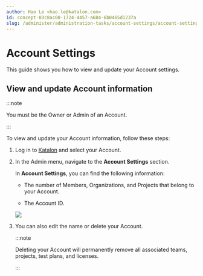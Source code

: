 ```yaml
---
author: Hao Le <hao.le@katalon.com>
id: concept-03c8ac00-1724-4457-a684-6b0465d1237a
slug: /administer/administration-tasks/account-settings/account-settings
---
```


# Account Settings

This guide shows you how to view and update your Account settings.

## View and update Account information


:::note

You must be the Owner or Admin of an Account.

:::

To view and update your Account information, follow these steps:

1.  Log in to [Katalon](https://my.katalon.com/) and select your Account.

2.  In the Admin menu, navigate to the **Account Settings** section.

    In **Account Settings**, you can find the following information:

    -   The number of Members, Organizations, and Projects that belong to your Account.

    -   The Account ID.

    <img src="/doc_images/Documents/Administer/Administrative_Tasks/Account_Settings/Images/Katalon_Account_Settings.png" width={700} />

3.  You can also edit the name or delete your Account.

    
    :::note

    Deleting your Account will permanently remove all associated teams, projects, test plans, and licenses.

    :::